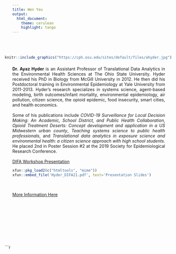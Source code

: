 ```yaml
---
title: Wen You
output: 
  html_document:
    theme: cerulean
    highlight: tango
---
```

<style>
body {
text-align: justify}
</style>

<br>
<br>


<div style= "float:left;position: relative; right: 25px; top: -7px;">
```r

knitr::include_graphics("https://cph.osu.edu/sites/default/files/ahyder.jpg")

```
</div>

**Dr. Ayaz Hyder** is an Assistant Professor of Translational Data Analytics in the Environmental Health Sciences at The Ohio State University. Hyder received his PhD in Biology from McGill University in 2012. He then did his Postdoctoral training in Environmental Epidemiology  at Yale University from 2011-2013. Hyder’s research specializes in systems science, agent-based modeling, birth outcomes/infant mortality, environmental epidemiology, air pollution, citizen science, the opioid epidemic, food insecurity, smart cities, and health economics.  
<br>
Some of his publications include *COVID-19 Surveillance for Local Decision Making: An Academic, School District, and Public Health Collaboration*, *Opioid Treatment Deserts: Concept development and application in a US Midwestern urban county*, *Teaching systems science to public health professionals*, and *Translational data analytics in exposure science and environmental health: a citizen science approach with high school students*. He placed 2nd in Poster Session #2 at the 2019 Society for Epidemiological Research Conference.
<br>
<br>
[DIFA Workshop Presentation](https://www.youtube.com/watch?v=bPcZ-QW78Pw)
<br>
```r
xfun::pkg_load2(c("htmltools", "mime"))
xfun::embed_file('Hyder_DIFA21.pdf', text='Presentation Slides')

```
<br>
<br>
[More Information Here](https://cph.osu.edu/people/ahyder)
  
<br>
<br>
<br>
<br>
<br>
<br>
<br>
<br>
<div style= "float:left;position: relative; right: 25px; top: -7px;">
```r

